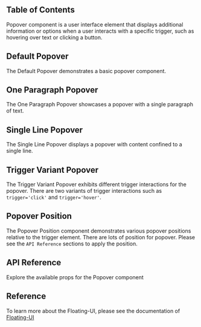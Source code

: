 


## Table of Contents

Popover component is a user interface element that displays additional information or options when a user interacts with a specific trigger, such as hovering over text or clicking a button.

## Default Popover

The Default Popover demonstrates a basic popover component.

<CodePreview github="Popover" code={DefaultPopoverCode}>
  <DefaultPopover />
</CodePreview>

## One Paragraph Popover

The One Paragraph Popover showcases a popover with a single paragraph of text.

<CodePreview github="Popover" code={OneParagraphPopoverCode}>
  <OneParagraphPopover />
</CodePreview>

## Single Line Popover

The Single Line Popover displays a popover with content confined to a single line.

<CodePreview github="Popover" code={SingleLinePopoverCode}>
  <SingleLinePopover />
</CodePreview>

## Trigger Variant Popover

The Trigger Variant Popover exhibits different trigger interactions for the popover. There are two variants of trigger interactions such as `trigger='click'` and `trigger='hover'`.

<CodePreview github="Popover" code={TriggerVariantPopoverCode}>
  <TriggerVariantPopover />
</CodePreview>

## Popover Position

The Popover Position component demonstrates various popover positions relative to the trigger element. There are lots of position for popover. Please see the `API Reference` sections to apply the position.

<CodePreview github="Popover" code={PopoverPositionCode}>
  <PopoverPosition />
</CodePreview>

## API Reference

Explore the available props for the Popover component

<ComponentApi data={popoverAPI} />

## Reference

To learn more about the Floating-UI, please see the documentation of [Floating-UI](https://floating-ui.com/docs/react)
